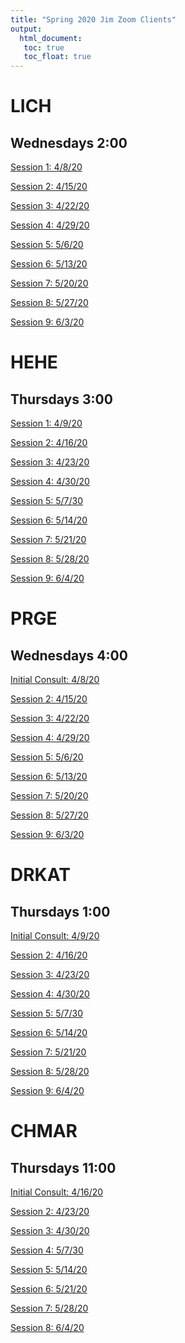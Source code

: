 ```yaml
---
title: "Spring 2020 Jim Zoom Clients"
output: 
  html_document:
   toc: true
   toc_float: true
---
```


# LICH

## Wednesdays 2:00

[Session 1: 4/8/20](https://zoom.us/j/3094028153)

[Session 2: 4/15/20](https://zoom.us/j/3094028153)

[Session 3: 4/22/20](https://zoom.us/j/3094028153)

[Session 4: 4/29/20](https://zoom.us/j/3094028153)

[Session 5: 5/6/20](https://zoom.us/j/3094028153)

[Session 6: 5/13/20](https://zoom.us/j/3094028153)

[Session 7: 5/20/20](https://zoom.us/j/3094028153)

[Session 8: 5/27/20](https://zoom.us/j/3094028153)

[Session 9: 6/3/20](https://zoom.us/j/3094028153)


# HEHE

## Thursdays 3:00

[Session 1: 4/9/20](https://zoom.us/j/3094028153)

[Session 2: 4/16/20](https://zoom.us/j/3094028153)

[Session 3: 4/23/20](https://zoom.us/j/3094028153)

[Session 4: 4/30/20](https://zoom.us/j/3094028153)

[Session 5: 5/7/30](https://zoom.us/j/3094028153)

[Session 6: 5/14/20](https://zoom.us/j/3094028153)

[Session 7: 5/21/20](https://zoom.us/j/3094028153)

[Session 8: 5/28/20](https://zoom.us/j/3094028153) 

[Session 9: 6/4/20](https://zoom.us/j/3094028153)


# PRGE

## Wednesdays 4:00 

[Initial Consult: 4/8/20](https://zoom.us/j/3094028153)

[Session 2: 4/15/20](https://zoom.us/j/3094028153)

[Session 3: 4/22/20](https://zoom.us/j/3094028153)

[Session 4: 4/29/20](https://zoom.us/j/3094028153)

[Session 5: 5/6/20](https://zoom.us/j/3094028153)

[Session 6: 5/13/20](https://zoom.us/j/3094028153)

[Session 7: 5/20/20](https://zoom.us/j/3094028153)

[Session 8: 5/27/20](https://zoom.us/j/3094028153)

[Session 9: 6/3/20](https://zoom.us/j/3094028153)


# DRKAT 

## Thursdays 1:00 

[Initial Consult: 4/9/20](https://zoom.us/j/3094028153)

[Session 2: 4/16/20](https://zoom.us/j/3094028153)

[Session 3: 4/23/20](https://zoom.us/j/3094028153)

[Session 4: 4/30/20](https://zoom.us/j/3094028153)

[Session 5: 5/7/30](https://zoom.us/j/3094028153)

[Session 6: 5/14/20](https://zoom.us/j/3094028153)

[Session 7: 5/21/20](https://zoom.us/j/3094028153)

[Session 8: 5/28/20](https://zoom.us/j/3094028153)

[Session 9: 6/4/20](https://zoom.us/j/3094028153)


# CHMAR

## Thursdays 11:00

[Initial Consult: 4/16/20](https://zoom.us/j/3094028153)

[Session 2: 4/23/20](https://zoom.us/j/3094028153)

[Session 3: 4/30/20](https://zoom.us/j/3094028153)

[Session 4: 5/7/30](https://zoom.us/j/3094028153)

[Session 5: 5/14/20](https://zoom.us/j/3094028153)

[Session 6: 5/21/20](https://zoom.us/j/3094028153)

[Session 7: 5/28/20](https://zoom.us/j/3094028153)

[Session 8: 6/4/20](https://zoom.us/j/3094028153)